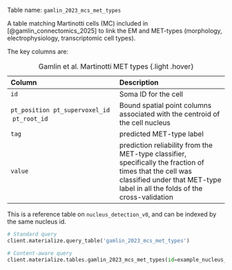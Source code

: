 Table name: `gamlin_2023_mcs_met_types`

A table matching Martinotti cells (MC) included in [@gamlin_connectomics_2025] to link the EM and MET-types (morphology, electrophysiology, transcriptomic cell types).

The key columns are:

| Column | Description |
| :--- | :--- |
| `id` | Soma ID for the cell |
| `pt_position` \ `pt_supervoxel_id` \ `pt_root_id` | Bound spatial point columns associated with the centroid of the cell nucleus |
| `tag`| predicted MET-type label
| `value` | prediction reliability from the MET-type classifier, specifically the fraction of times that the cell was classified under that MET-type label in all the folds of the cross-validation |

: Gamlin et al. Martinotti MET types {.light .hover}

:::{.callout-tip}
This is a reference table on `nucleus_detection_v0`, and can be indexed by the same nucleus id. 
:::

```python
# Standard query
client.materialize.query_table('gamlin_2023_mcs_met_types')

# Content-aware query
client.materialize.tables.gamlin_2023_mcs_met_types(id=example_nucleus_id).query()
```